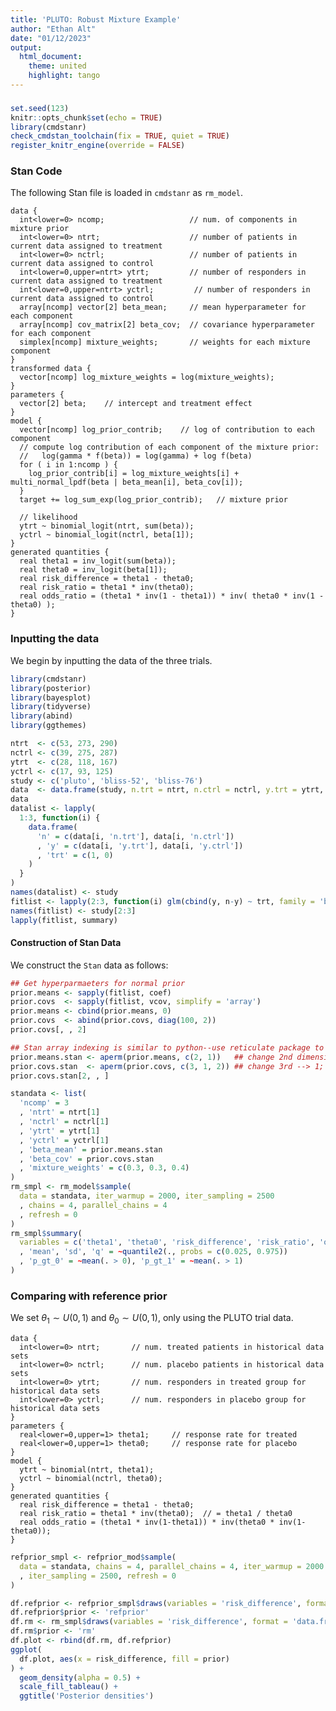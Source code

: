 ```yaml
---
title: 'PLUTO: Robust Mixture Example'
author: "Ethan Alt"
date: "01/12/2023"
output: 
  html_document:
    theme: united
    highlight: tango
---
```


### 

```r
set.seed(123)
knitr::opts_chunk$set(echo = TRUE)
library(cmdstanr)
check_cmdstan_toolchain(fix = TRUE, quiet = TRUE)
register_knitr_engine(override = FALSE)
```

### Stan Code

The following Stan file is loaded in `cmdstanr` as `rm_model`.

```cmdstan
data { 
  int<lower=0> ncomp;                   // num. of components in mixture prior
  int<lower=0> ntrt;                    // number of patients in current data assigned to treatment
  int<lower=0> nctrl;                   // number of patients in current data assigned to control
  int<lower=0,upper=ntrt> ytrt;         // number of responders in current data assigned to treatment
  int<lower=0,upper=ntrt> yctrl;         // number of responders in current data assigned to control
  array[ncomp] vector[2] beta_mean;     // mean hyperparameter for each component
  array[ncomp] cov_matrix[2] beta_cov;  // covariance hyperparameter for each component
  simplex[ncomp] mixture_weights;       // weights for each mixture component
}
transformed data {
  vector[ncomp] log_mixture_weights = log(mixture_weights);
}
parameters {
  vector[2] beta;    // intercept and treatment effect
}
model {
  vector[ncomp] log_prior_contrib;    // log of contribution to each component
  // compute log contribution of each component of the mixture prior:
  //   log(gamma * f(beta)) = log(gamma) + log f(beta)
  for ( i in 1:ncomp ) {
    log_prior_contrib[i] = log_mixture_weights[i] + multi_normal_lpdf(beta | beta_mean[i], beta_cov[i]);
  }
  target += log_sum_exp(log_prior_contrib);   // mixture prior
  
  // likelihood
  ytrt ~ binomial_logit(ntrt, sum(beta));
  yctrl ~ binomial_logit(nctrl, beta[1]);
}
generated quantities {
  real theta1 = inv_logit(sum(beta));
  real theta0 = inv_logit(beta[1]);
  real risk_difference = theta1 - theta0;
  real risk_ratio = theta1 * inv(theta0);
  real odds_ratio = (theta1 * inv(1 - theta1)) * inv( theta0 * inv(1 - theta0) );
}
```

### Inputting the data

We begin by inputting the data of the three trials.

```r
library(cmdstanr)
library(posterior)
library(bayesplot)
library(tidyverse)
library(abind)
library(ggthemes)

ntrt  <- c(53, 273, 290)
nctrl <- c(39, 275, 287)
ytrt  <- c(28, 118, 167)
yctrl <- c(17, 93, 125)
study <- c('pluto', 'bliss-52', 'bliss-76')
data  <- data.frame(study, n.trt = ntrt, n.ctrl = nctrl, y.trt = ytrt, y.ctrl = yctrl)
data
datalist <- lapply(
  1:3, function(i) {
    data.frame(
      'n' = c(data[i, 'n.trt'], data[i, 'n.ctrl'])
      , 'y' = c(data[i, 'y.trt'], data[i, 'y.ctrl'])
      , 'trt' = c(1, 0)
    )
  }
)
names(datalist) <- study
fitlist <- lapply(2:3, function(i) glm(cbind(y, n-y) ~ trt, family = 'binomial', data = datalist[[i]]))
names(fitlist) <- study[2:3]
lapply(fitlist, summary)
```

#### Construction of Stan Data

We construct the `Stan` data as follows:

```r
## Get hyperparmaeters for normal prior
prior.means <- sapply(fitlist, coef)
prior.covs  <- sapply(fitlist, vcov, simplify = 'array')
prior.means <- cbind(prior.means, 0)
prior.covs  <- abind(prior.covs, diag(100, 2))
prior.covs[, , 2]

## Stan array indexing is similar to python--use reticulate package to reshape arrays
prior.means.stan <- aperm(prior.means, c(2, 1))   ## change 2nd dimension to 1st
prior.covs.stan  <- aperm(prior.covs, c(3, 1, 2)) ## change 3rd --> 1; 1st --> 2nd
prior.covs.stan[2, , ]

standata <- list(
  'ncomp' = 3
  , 'ntrt' = ntrt[1]
  , 'nctrl' = nctrl[1]
  , 'ytrt' = ytrt[1]
  , 'yctrl' = yctrl[1]
  , 'beta_mean' = prior.means.stan
  , 'beta_cov' = prior.covs.stan
  , 'mixture_weights' = c(0.3, 0.3, 0.4)
)
rm_smpl <- rm_model$sample(
  data = standata, iter_warmup = 2000, iter_sampling = 2500
  , chains = 4, parallel_chains = 4
  , refresh = 0
)
rm_smpl$summary(
  variables = c('theta1', 'theta0', 'risk_difference', 'risk_ratio', 'odds_ratio')
  , 'mean', 'sd', 'q' = ~quantile2(., probs = c(0.025, 0.975))
  , 'p_gt_0' = ~mean(. > 0), 'p_gt_1' = ~mean(. > 1)
)
```



### Comparing with reference prior

We set $\theta_1 \sim U(0, 1)$ and $\theta_0 \sim U(0, 1)$, only using the
PLUTO trial data.

```cmdstan
data {
  int<lower=0> ntrt;       // num. treated patients in historical data sets
  int<lower=0> nctrl;      // num. placebo patients in historical data sets
  int<lower=0> ytrt;       // num. responders in treated group for historical data sets
  int<lower=0> yctrl;      // num. responders in placebo group for historical data sets
}
parameters {
  real<lower=0,upper=1> theta1;     // response rate for treated
  real<lower=0,upper=1> theta0;     // response rate for placebo
}
model {
  ytrt ~ binomial(ntrt, theta1);
  yctrl ~ binomial(nctrl, theta0);
}
generated quantities {
  real risk_difference = theta1 - theta0;
  real risk_ratio = theta1 * inv(theta0);  // = theta1 / theta0
  real odds_ratio = (theta1 * inv(1-theta1)) * inv(theta0 * inv(1-theta0));
}
```


```r
refprior_smpl <- refprior_mod$sample(
  data = standata, chains = 4, parallel_chains = 4, iter_warmup = 2000
  , iter_sampling = 2500, refresh = 0
)
```


```r
df.refprior <- refprior_smpl$draws(variables = 'risk_difference', format = 'data.frame')
df.refprior$prior <- 'refprior'
df.rm <- rm_smpl$draws(variables = 'risk_difference', format = 'data.frame')
df.rm$prior <- 'rm'
df.plot <- rbind(df.rm, df.refprior)
ggplot(
  df.plot, aes(x = risk_difference, fill = prior)
) + 
  geom_density(alpha = 0.5) + 
  scale_fill_tableau() + 
  ggtitle('Posterior densities')
```




